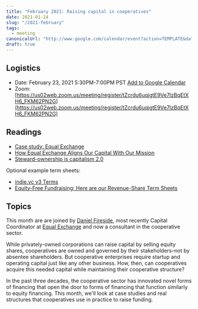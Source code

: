 ```yaml
---
title: "February 2021: Raising capital in cooperatives"
date: 2021-01-24
slug: "/2021-february"
tags:
  - meeting
canonicalUrl: "http://www.google.com/calendar/event?action=TEMPLATE&dates=20210224T013000Z%2F20210224T030000Z&text=Future%20Economies%20Reading%20Group%3A%20Raising%20capital%20in%20cooperatives&location=&details=%23%23%20Logistics%0A*%20Date%3A%20February%2023%2C%202021%205%3A30PM-7%3A00PM%20PST%0A*%20Zoom%3A%20https%3A%2F%2Fus02web.zoom.us%2Fmeeting%2Fregister%2FtZcrdu6uqjgtE9Ve7IzBqEtXH6_FKM62PN2G%0A%0A%23%23%20Readings%0A%0A*%20Case%20study%3A%20Equal%20Exchange%3A%20https%3A%2F%2Fstart.coop%2Fadditional-resources%2Fcase-study-equal-exchange%2F%0A*%20How%20Equal%20Exchange%20Aligns%20Our%20Capital%20With%20Our%20Mission%3A%20https%3A%2F%2Fequalexchange.coop%2Fhow-equal-exchange-aligns-our-capital-with-our-mission%0A*%20Steward-ownership%20is%20capitalism%202.0%3A%20https%3A%2F%2Fmedium.com%2Fbettersharing%2Fsteward-ownership-is-capitalism-2-0-76a1c50a6d88%0A%0AOptional%20example%20term%20sheets%3A%0A*%20indie.vc%20v3%20Terms%3A%20(https%3A%2F%2Fwww.indie.vc%2Fnotes%2Fv3-terms%0A*%20Equity-Free%20Fundraising%3A%20Here%20are%20our%20Revenue-Share%20Term%20Sheets%3A%20(https%3A%2F%2Fioo.coop%2F2020%2F01%2Fequity-free-fundraising-here-are-our-revenue-share-term-sheets%2F%0A%0A%23%23%20Topics%0A%0ADetails%3A%20https%3A%2F%2Ffutureeconomiesreadinggroup.github.io%2F2021-february%0A%0AThis%20month%20are%20are%20joined%20by%20Daniel%20Fireside%2C%20most%20recently%20Capital%20Coordinator%20at%20Equal%20Exchange%20and%20now%20a%20consultant%20in%20the%20cooperative%20sector.%0A%0AWhile%20privately-owned%20corporations%20can%20raise%20capital%20by%20selling%20equity%20shares%2C%20cooperatives%20are%20owned%20and%20governed%20by%20their%20stakeholders%E2%80%93not%20by%20absentee%20shareholders.%20But%20cooperative%20enterprises%20require%20startup%20and%20operating%20capital%20just%20like%20any%20other%20business.%20How%2C%20then%2C%20can%20cooperatives%20acquire%20this%20needed%20capital%20while%20maintaining%20their%20cooperative%20structure%3F%0A%0AIn%20the%20past%20three%20decades%2C%20the%20cooperative%20sector%20has%20innovated%20novel%20forms%20of%20financing%20that%20open%20the%20door%20to%20forms%20of%20financing%20that%20function%20similarly%20to%20equity%20financing.%20This%20month%2C%20we'll%20look%20at%20case%20studies%20and%20real%20structures%20that%20cooperatives%20use%20in%20practice%20to%20raise%20funding.%0A%0A"
draft: true
---
```


## Logistics
* Date: February 23, 2021 5:30PM-7:00PM PST [Add to Google Calendar](http://www.google.com/calendar/event?action=TEMPLATE&dates=20210224T013000Z%2F20210224T030000Z&text=Future%20Economies%20Reading%20Group%3A%20Raising%20capital%20in%20cooperatives&location=&details=This%20month%20are%20are%20joined%20by%20Daniel%20Fireside%2C%20most%20recently%20Capital%20Coordinator%20at%20Equal%20Exchange%20and%20now%20a%20consultant%20in%20the%20cooperative%20sector.%0A%0AWhile%20privately-owned%20corporations%20can%20raise%20capital%20by%20selling%20equity%20shares%2C%20cooperatives%20are%20owned%20and%20governed%20by%20their%20stakeholders%E2%80%93not%20by%20absentee%20shareholders.%20But%20cooperative%20enterprises%20require%20startup%20and%20operating%20capital%20just%20like%20any%20other%20business.%20How%2C%20then%2C%20can%20cooperatives%20acquire%20this%20needed%20capital%20while%20maintaining%20their%20cooperative%20structure%3F%0A%0AIn%20the%20past%20three%20decades%2C%20the%20cooperative%20sector%20has%20innovated%20novel%20forms%20of%20financing%20that%20open%20the%20door%20to%20forms%20of%20financing%20that%20function%20similarly%20to%20equity%20financing.%20This%20month%2C%20we'll%20look%20at%20case%20studies%20and%20real%20structures%20that%20cooperatives%20use%20in%20practice%20to%20raise%20funding.%0A%0A)
* Zoom: [https://us02web.zoom.us/meeting/register/tZcrdu6uqjgtE9Ve7IzBqEtXH6_FKM62PN2G](https://us02web.zoom.us/meeting/register/tZcrdu6uqjgtE9Ve7IzBqEtXH6_FKM62PN2G)


## Readings
* [Case study: Equal Exchange](https://start.coop/additional-resources/case-study-equal-exchange/)
* [How Equal Exchange Aligns Our Capital With Our Mission](https://equalexchange.coop/how-equal-exchange-aligns-our-capital-with-our-mission)
* [Steward-ownership is capitalism 2.0](https://medium.com/bettersharing/steward-ownership-is-capitalism-2-0-76a1c50a6d88)

Optional example term sheets:
* [indie.vc v3 Terms](https://www.indie.vc/notes/v3-terms)
* [Equity-Free Fundraising: Here are our Revenue-Share Term Sheets](https://ioo.coop/2020/01/equity-free-fundraising-here-are-our-revenue-share-term-sheets/)


## Topics

This month are are joined by
[Daniel Fireside](https://www.linkedin.com/in/daniel-fireside-74710220/), most
recently Capital Coordinator at [Equal Exchange](https://equalexchange.coop/)
and now a consultant in the cooperative sector.

While privately-owned corporations can raise capital by selling equity shares,
cooperatives are owned and governed by their stakeholders–not by absentee
shareholders. But cooperative enterprises require startup and operating capital
just like any other business. How, then, can cooperatives acquire this needed
capital while maintaining their cooperative structure?

In the past three decades, the cooperative sector has innovated novel forms of
financing that open the door to forms of financing that function similarly to
equity financing. This month, we'll look at case studies and real structures
that cooperatives use in practice to raise funding.
